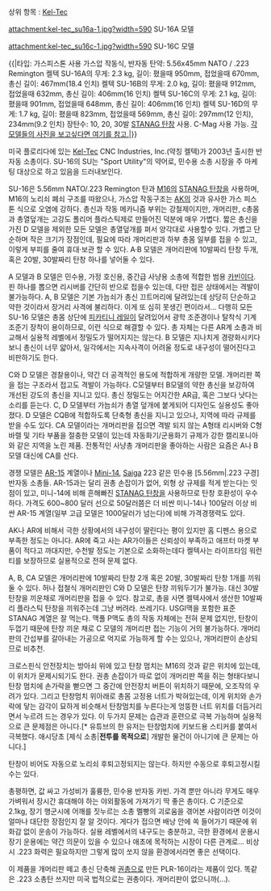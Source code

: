 상위 항목 : [[Kel-Tec]]

attachment:kel-tec_su16a-1.jpg?width=590
SU-16A 모델

attachment:kel-tec_su16c-1.jpg?width=590
SU-16C 모델

{{|타입: 가스피스톤 사용 가스압 작동식, 반자동
탄약: 5.56x45mm NATO / .223 Remington
켈텍 SU-16A의 무게: 2.3 kg, 길이: 폈을때 950mm, 접었을때 670mm, 총신 길이: 467mm(18.4 인치)
켈텍 SU-16B의 무게: 2.0 kg, 길이: 폈을때 912mm, 접었을때 632mm, 총신 길이: 406mm(16 인치)
켈텍 SU-16C의 무게: 2.1 kg, 길이: 폈을때 901mm, 접었을때 648mm, 총신 길이: 406mm(16 인치)
켈텍 SU-16D의 무게: 1.7 kg, 길이: 폈을때 823mm, 접었을때 569mm, 총신 길이: 297mm(12 인치), 234mm(9.2 인치)
장탄수: 10, 20, 30발 [[STANAG 탄창]] 사용. C-Mag 사용 가능.
[http://world.guns.ru/civil/usa/kel-tec-su-16-e.html 각 모델들의 사진을 보고싶다면 여기를 참고.]|}}

미국 플로리다에 있는 [[Kel-Tec]] CNC Industries, Inc.(약칭 켈텍)가 2003년 출시한 반자동 소총이다. SU-16의 SU는 "Sport Utility"의 약어로, 민수용 소총 시장을 주 마케팅 대상으로 하고 있음을 드러내보인다.

SU-16은 5.56mm NATO/.223 Remington 탄과 [[M16]]의 [[STANAG 탄창]]을 사용하며, M16의 노리쇠 폐쇠 구조를 따왔으나, 가스압 작동구조는 [[AK]]의 것과 유사한 가스 피스톤 식으로 오염에 강하다. 총신과 작동 메카니즘 부위는 강철제이지만, 개머리판, c총몸과 총열덮개는 고강도 폴리머 플라스틱제로 만들어진 덕분에 매우 가볍다. 짧은 총신을 가진 D 모델을 제외한 모든 모델은 총열덮개를 펴서 양각대로 사용할수 있다. 가볍고 단순하며 작은 크기가 장점인데, 필요에 따라 개머리판과 하부 총몸 일부를 접을 수 있고, 이렇게 부피를 줄여 휴대·보관 할 수 있다. A·B 모델은 개머리판에 10발짜리 탄창 두개, 혹은 20발, 30발짜리 탄창 하나를 넣어둘 수 있다.

A 모델과 B 모델은 민수용, 가정 호신용, 중간급 사냥용 소총에 적합한 범용 [[카빈]]이다. 핀 하나를 뽑으면 리시버를 간단히 반으로 접을수 있는데, 다만 접은 상태에서는 격발이 불가능하다. A, B 모델은 기본 가늠쇠가 총신 끄트머리에 달려있는데 상당히 단순하고 약한 것이라서 장거리 사격에 불리하다. 이게 또 심히 못생긴 편이라서… 다행히 모든 SU-16 모델은 총몸 상단에 [[피카티니 레일]]이 달려있어서 광학 조준경이나 탈착식 기계조준기 장착이 용이하므로, 이런 식으로 해결할 수 있다. 총 자체는 다른 AR계 소총과 비교해서 실용적 레벨에서 정밀도가 떨어지지는 않는다. B 모델은 지나치게 경량화시키다보니 총신이 너무 얇아서, 일각에서는 지속사격이 어려울 정도로 내구성이 떨어진다고 비판하기도 한다.

C와 D 모델은 경찰용이나, 약간 더 공격적인 용도에 적합하게 개량한 모델. 개머리판 쪽을 접는 구조라서 접고도 격발이 가능하다. C모델부터 B모델의 약한 총신을 보강하여 개선된 강도의 총신을 지니고 있다. 총신 정밀도는 어지간한 AR급, 혹은 그보다 낫다는 소리를 듣는다. C, D 모델부터 가늠쇠가 총열 덮개에 붙게되어 디자인도 실용성도 좋아졌다. D 모델은 CQB에 적합하도록 단축형 총신을 지니고 있으나, 지역에 따라 규제를 받을 수도 있다.
CA 모델이라는 개머리판을 접으면 격발 되지 않는 A형태 리시버와 C형 바렐 및 기타 부품을 절충한 모델이 있는데 자동화기/군용화기 규제가 강한 캘리포니아와 같은 지역을 노린 제품. 전통적인 사냥총 개머리판을 좋아하는 사람은 요즘은 A나 B모델 대신에 CA를 산다.

경쟁 모델은 [[AR-15]] 계열이나 [[Mini-14]], [[Saiga]] 223 같은 민수용 [5.56mm|.223 구경] 반자동 소총들. AR-15과는 달리 권총 손잡이가 없어, 외형 상 규제를 적게 받는다는 잇점이 있고, 미니-14에 비해 흔해빠진 [[STANAG 탄창]]을 사용하므로 탄창 호환성이 우수하다. 가격도 600~800 달러 선으로 50달러쯤은 더 비싼 미니-14나 100달러 이상 비싼 AR-15 계열(일부 고급 모델은 1000달러가 넘는다)에 비해 가격경쟁력도 있다.

AK나 AR에 비해서 극한 상황에서의 내구성이 딸린다는 평이 있지만 홈 디펜스 용으로 부족한 정도는 아니다. AR에 죽고 사는 AR가이들은 신뢰성이 부족하고 애프터 마켓 부품이 적다고 까대지만, 수천발 정도는 기본으로 소화하는데다 켈텍사는 라이프타임 워런티를 보장하므로 실용적으로 전혀 문제 없다.

A, B, CA 모델은 개머리판에 10발짜리 탄창 2개 혹은 20발, 30발짜리 탄창 1개를 끼워둘 수 있다. 허나 접철식 개머리판인 C와 D 모델은 탄창 끼워두기가 불가능. 대신 30발 탄창을 끼운채로 개머리판을 접을 수 있다. 참고로, 총을 사면 켈텍사에서 생산한 10발짜리 플라스틱 탄창을 끼워주는데 그냥 버려라. 쓰레기다. USGI맥을 포함한 표준 STANAG 계열은 잘 먹는다. 맥풀 P맥도 총의 작동 자체에는 전혀 문제 없지만, 탄창이 두껍기 때문에 탄창 끼운 채로 C 모델의 개머리판 접는 기능이 거의 불가능하다. 개머리판의 간섭부를 갈아내는 가공으로 억지로 가능하게 할 수는 있으나, 개머리판이 손상되므로 비추천.

크로스핀식 안전장치는 방아쇠 위에 있고 탄창 멈치는 M16의 것과 같은 위치에 있는데, 이 위치가 문제시되기도 한다. 권총 손잡이가 따로 없이 개머리판 쪽을 쥐는 형태다보니 탄창 멈치에 손가락을 뻗으면 그 중간에 안전장치 버튼이 위치하기 때문에, 오조작의 우려가 있다. 그리고 탄창멈치 위아래로 총몸 고정용 너트가 박혀있는데, 이게 위치와 손가락에 닿는 감각이 묘하게 비슷해서 탄창멈치를 누른다는게 엉뚱한 너트 위치를 더듬거리면서 누르려 드는 경우가 있다. 이 두가지 문제는 습관과 훈련으로 극복 가능하며 실용적으로 큰 문제점은 아니다.[* 유튜브의 한 유저는 탄창멈치에 키보드용 스티커를 붙여서 극복했다. 애시당초 [제식 소총|'''전투를 목적으로'''] 개발한 물건이 아니기에 큰 문제는 아니다.]

탄창이 비어도 자동으로 노리쇠 후퇴고정되지는 않는다. 하지만 수동으로 후퇴고정시킬 수는 있다.

총평하면, 값 싸고 가성비가 훌륭한, 민수용 반자동 카빈. 가격 뿐만 아니라 무게도 매우 가벼워서 장시간 휴대해야 하는 야외활동에 가져가기 딱 좋은 총이다. C 기준으로 2.1kg, 장기 행군시에 어깨를 짓누르는 소총 멜빵의 괴로움을 겪어본 사람이라면 이것이 얼마나 대단한 장점인지 잘 알 것이다. 게다가 접으면 배낭 안에 쏙 들어가기 때문에 위화감 없이 운송이 가능하다. 실용 레벨에서의 내구도는 충분하고, 극한 환경에서 운용시 장기 운용에는 약간 의문이 있을 수 있으나 애초에 목적하는 시장이 다른 관계로… 비상시 .223 화력은 필요하지만 그렇게 많이 쏘지 않을 환경에서라면 좋은 선택이다.

이 제품을 개머리판 떼고 총신 단축해 [[권총]]으로 만든 PLR-16이라는 제품이 있다. 똑같은 .223 소총탄 쓰지만 미국 법적으로는 권총이다. 개머리판이 없으니까(…).
